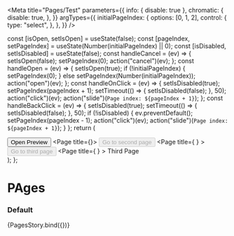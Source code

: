 

<Meta
  title="Pages/Test"
  parameters={{
    info: { disable: true },
    chromatic: {
      disable: true,
    },
  }}
  argTypes={{
    initialPageIndex: {
      options: [0, 1, 2],
      control: {
        type: "select",
      },
    },
  }}
/>

  const [isOpen, setIsOpen] = useState(false);
  const [pageIndex, setPageIndex] = useState(Number(initialPageIndex) || 0);
  const [isDisabled, setIsDisabled] = useState(false);
  const handleCancel = (ev) => {
    setIsOpen(false);
    setPageIndex(0);
    action("cancel")(ev);
  };
  const handleOpen = (ev) => {
    setIsOpen(true);
    if (!initialPageIndex) {
      setPageIndex(0);
    } else setPageIndex(Number(initialPageIndex));
    action("open")(ev);
  };
  const handleOnClick = (ev) => {
    setIsDisabled(true);
    setPageIndex(pageIndex + 1);
    setTimeout(() => {
      setIsDisabled(false);
    }, 50);
    action("click")(ev);
    action("slide")(`Page index: ${pageIndex + 1}`);
  };
  const handleBackClick = (ev) => {
    setIsDisabled(true);
    setTimeout(() => {
      setIsDisabled(false);
    }, 50);
    if (!isDisabled) {
      ev.preventDefault();
      setPageIndex(pageIndex - 1);
      action("click")(ev);
      action("slide")(`Page index: ${pageIndex + 1}`);
    }
  };
  return (
    <div>
      <Button onClick={handleOpen}>Open Preview</Button>
      <DialogFullScreen pagesStyling open={isOpen} onCancel={handleCancel}>
        <Pages initialPageIndex={initialPageIndex} pageIndex={pageIndex}>
          <Page title={<Heading title="My First Page" divider={false} />}>
            <Button onClick={handleOnClick} disabled={isDisabled}>
              Go to second page
            </Button>
          </Page>
          <Page
            title={
              <Heading
                title="My Second Page"
                backLink={handleBackClick}
                divider={false}
              />
            }
          >
            <Button onClick={handleOnClick} disabled={isDisabled}>
              Go to third page
            </Button>
          </Page>
          <Page
            title={
              <Heading
                title="My Third Page"
                backLink={handleBackClick}
                divider={false}
              />
            }
          >
            Third Page
          </Page>
        </Pages>
      </DialogFullScreen>
    </div>
  );
};

# PAges

### Default

<Preview>
  <Story
    name="default"
    args={{
      initialPageIndex: 0,
    }}
  >
    {PagesStory.bind({})}
  </Story>
</Preview>
